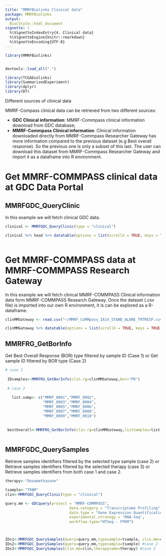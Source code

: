 ```yaml
---
title: "MMRFBiolinks Clinical data"
package: MMRFBiolinks
output:
  BiocStyle::html_document
vignette: |
  %\VignetteIndexEntry{4. Clinical data}
  %\VignetteEngine{knitr::rmarkdown}
  %\VignetteEncoding{UTF-8}
---
```



```r
library(MMRFBiolinks)



```


```r
devtools::load_all(".")
```



```r
library(TCGAbiolinks)
library(SummarizedExperiment)
library(dplyr)
library(DT)
```


<div class="panel panel-info">
<div class="panel-heading">Different sources of clinical data</div>
<div class="panel-body">

MMRF-Compass clinical data can be retrieved from two different sources:

    
 - **GDC Clinical information**: MMRF-Commpass clinical information download from GDC database;
 - **MMRF-Commpass Clinical information**: Clinical information downloaded directly from MMRF-Commpass Researcher Gateway has more information compared to the previous dataset (e.g Best overall response). So the previous one is only a subset of this last. The user can download this dataset from MMRF-Commpass Researcher Gateway and import it as a dataframe into R environment.



</div>
</div>

# Get MMRF-COMMPASS clinical data at GDC Data Portal
## MMRFGDC\_QueryClinic
In this example we will fetch clinical GDC data.

```r
clinical <- MMRFGDC_QueryClinic(type = "clinical")
```

```r
clinical %>% head %>% datatable(options = list(scrollX = TRUE, keys = TRUE))
 

```


# Get MMRF-COMMPASS data at MMRF-COMMPASS Research Gateway

In this example we will fetch clinical MMRF-COMMPASS Clinical information data form MMRF-COMMPASS Research Gateway. Once the dataset (.csv file) is imported into our own R environment, it is can be explored  as a R-dataframe.


```r

clinMMGateway <- read.csv("~/MMRF_CoMMpass_IA14_STAND_ALONE_TRTRESP.csv")

```

```r


clinMMGateway %>% datatable(options = list(scrollX = TRUE, keys = TRUE))

```

## MMRFRG\_GetBorInfo
Get Best Overall Response (BOR) type filtered by sample ID (Case 1) or 
Get sample ID filtered by BOR type (Case 2)


```r

# case 1
 
 IDsamples<-MMRFRG_GetBorInfo(clin.rg=clinMMGateway,bor="PR") 
 
 # case 2
 
   list.samp<- c("MMRF_0001","MMRF_0002",
                 "MMRF_0003","MMRF_0004",
                 "MMRF_0005","MMRF_0006",
                 "MMRF_0007","MMRF_0008",
                 "MMRF_0009","MMRF_0010")
                 
 
 bestOverall<-MMRFRG_GetBorInfo(clin.rg=clinMMGateway,listSamples=list.samp)  



```


## MMRFGDC\_QuerySamples

Retrieve samples identifiers filtered by the selected type sample (case 2) or 
Retrieve samples identifiers filtered by the selected therapy (case 3) or 
Retrieve samples identifiers from both case 1 and case 2.

```r
therapy<-"Dexamethasone" 

tsample<-"TRBM"
clin<-MMRFGDC_QueryClinic(type = "clinical")

query.mm <- GDCquery(project = "MMRF-COMMPASS", 
                             data.category = "Transcriptome Profiling",
                             data.type = "Gene Expression Quantification",
                             experimental.strategy = "RNA-Seq",
                             workflow.type="HTSeq - FPKM")



IDs1<-MMRFGDC_QuerySamples(query=query.mm,typesample=tsample, clin.mm=clin,therapyname=therapy) #case 1
IDs2<-MMRFGDC_QuerySamples(query=query.mm,typesample=tsample) #case 2 
IDs3<-MMRFGDC_QuerySamples(clin.mm=clin,therapyname=therapy) #case 3


```








